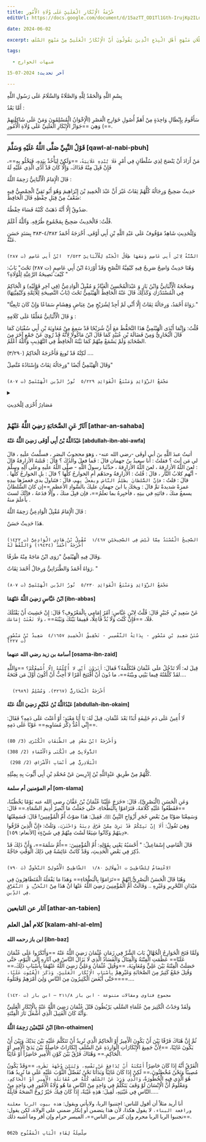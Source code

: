 ```yaml
---
title: حُرْمَةُ الْإِنْكَارِ الْعَلَنِيِّ عَلَى وُلَاةِ الْأُمُورِ
editUrl: https://docs.google.com/document/d/15azTT_OD1Tl1Gth-IrujKp2ILdcPkAXdTtPZZ0AsQsE/edit

date: 2024-06-02

excerpt: مَنْهَجُ السَّلَفِ الصَّالِحِ فِي النُّصْحِ لِوُلَاةِ أُمُورِ الْمُسْلِمِ وَ بَيَانِ بُطْلَانِ مَنْهَجِ أَهْلِ الْبِدَعِ الَّذِينَ يَقُولُونَ أَنَّ الْإِنْكَارُ الْعَلَنِيُّ مِنْ مَنْهَجِ السَّلَفِ

tags:

  - شبهات الخوارج

آخر تحديث: 2024-07-15

---
```


بِسْمِ اللَّهِ وَالْحَمْدُ لِلَّهِ وَالصَّلَاةُ وَالسَّلَامُ عَلَى رَسُولِ اللَّهِ

أَمَّا بَعْدُ :

سَأَقُومُ بِإِبْطَالِ وَاحِدَةٍ مِنْ أَهَمِّ أُصُولِ خَوَارِجِ الْعَصْرِ (الْإِخْوَانُ الْمُسْلِمُونَ وَمَنْ عَلَى شَاكِلَتِهِمْ ) وَهِيَ ==جَوَازُ الْإِنْكَارِ الْعَلَنِيِّ عَلَى وُلَاةِ الْأُمُورِ==.

---

### قَوْلُ النَّبِيِّ صَلَّى اللَّهُ عَلَيْهِ وَسَلَّمَ [qawl-al-nabi-pbuh]

مَنْ أَرَادَ أَنْ يَنْصَحَ لِذِي سُلْطَانٍ فِي أَمْرٍ `فَلَا يُبْدِهِ عَلَانِيَةً`، ==وَلَكِنْ لِيَأْخُذْ بِيَدِهِ، فَيَخْلُو بِهِ==، فَإِنْ قَبِلَ مِنْهُ فَذَاكَ، وَإِلَّا كَانَ قَدْ أَدَّى الَّذِي عَلَيْهِ لَهُ

قَالَ الْإِمَامُ الْأَلْبَانِيُّ رَحِمَهُ اللَّهُ :  

حَدِيثٌ صَحِيحٌ وَرِجَالُهُ كُلُّهُمْ ثِقَاتٌ غَيْرَ أَنَّ عَبْدَ الْحَمِيدِ بْنَ إِبْرَاهِيمَ وَهُوَ أَبُو تَقِيٍّ الْحِمْصِيُّ فِيهِ ضَعْفٌ مِنْ قِبَلِ حِفْظِهِ قَالَ الْحَافِظُ:

صَدُوقٌ إِلَّا أَنَّهُ ذَهَبَتْ كُتُبُهُ فَسَاءَ حِفْظُهُ.

قُلْتُ: فَالْحَدِيثُ صَحِيحٌ بِمَجْمُوعِ طُرُقِهِ. وَاَللَّهُ أَعْلَمُ.

وَلِلْحَدِيثِ شَاهِدٌ مَوْقُوفٌ عَلَى عَبْدِ اللَّهِ بْنِ أَبِي أَوْفَى. أَخْرَجَهُ أَحْمَدُ ٤/٣٨٢-٣٨٣ بِسَنَدٍ حَسَنٍ عَنْهُ.

```

السُّنَّةُ لِابْنِ أَبِي عَاصِمٍ وَمَعَهَا ظِلَالُ الْجَنَّةِ لِلْأَلْبَانِيِّ ٢/٥٢٣  ابْنُ أَبِي عَاصِمٍ (ت ٢٨٧)

```

وَهُنَا حَدِيثٌ وَاضِحٌ صَرِيحٌ فِيهِ كَيْفِيَّةُ النُّصْحِ وَقَدْ أَوْرَدَهُ ابْنُ أَبِي عَاصِمٍ (ت ٢٨٧) تَحْتَ" بَابُ: كَيْفَ نَصِيحَةُ الرَّعِيَّةِ لِلْوُلَاةِ؟ "

وَصَحَّحَهُ الْأَلْبَانِيُّ وَابْنُ بَازٍ وَ عَبْدَالْمُحْسِنُ الْعَبَّادُ وَ مُقْبِلٌ الْوَادِعِيُّ (فِي آخِرِ قَوْلَيْهِ) وَ الْحَاكِمُ فِي الْمُسْتَدْرَكِ وَكَذَلِكَ قَالَ عَنْهُ الْحَافِظُ الْهَيْثَمِيُّ تَحْتَ (بَابُ النَّصِيحَةِ لِلْأَئِمَّةِ وَكَيْفِيَّتِهَا)

"رَوَاهُ أَحْمَدُ، وَرِجَالُهُ ثِقَاتٌ إِلَّا أَنِّي لَمْ أَجِدْ لِشُرَيْحٍ مِنْ عِيَاضٍ وَهِشَامٍ سَمَاعًا وَإِنْ كَانَ تَابِعِيًّا."

وَ قَالَ الْأَلْبَانِيُّ مُعَلِّقًا عَلَى كَلَامِهِ :

قُلْتُ: وَإِنَّمَا أَبْدَى الْهَيْثَمِيُّ هَذَا التَّحَفُّظَ مَعَ أَنَّ شُرَيْحًا قَدْ سَمِعَ مِنْ مُعَاوِيَةَ بْنِ أَبِي سُفْيَانَ كَمَا قَالَ الْبُخَارِيُّ وَمِنْ فَضَالَةَ بْنِ عُبَيْدٍ كَمَا قَالَ ابْنُ مَاكُولَا لِأَنَّهُ قَدْ رُوِيَ عَنْ جَمْعٍ آخَرَ مِنَ الصَّحَابَةِ وَلَمْ يَسْمَعْ مِنْهُمْ كَمَا بَيَّنَهُ الْحَافِظُ فِي التَّهْذِيبِ وَاَللَّهُ أَعْلَمُ.

لَكِنَّهُ قَدْ تُوبِعَ فَأَخْرَجَهُ الْحَاكِمُ (٣/٢٩٠) ....

وَقَالَ الْهَيْثَمِيُّ أَيْضًا "وَرِجَالُهُ ثِقَاتٌ وَإِسْنَادُهُ مُتَّصِلٌ"

```

مَجْمَعُ الزَّوَائِدِ وَمَنْبَعُ الْفَوَائِدِ ٥/٢٢٩  نُورُ الدِّينِ الْهَيْثَمِيُّ (ت ٨٠٧)

```

<details>

<summary>

مَصَادِرُ أُخْرَى لِلْحَدِيثِ

</summary>

```

الْفِرْدَوْسُ بِمَأْثُورِ الْخِطَابِ ٣/٥٩١  الدَّيْلَمِيُّ (ت ٥٠٩)

تَارِيخُ دِمَشْقَ لِابْنِ عَسَاكِرَ ٤٧/٢٦٦  أَبُو الْقَاسِمِ ابْنُ عَسَاكِرَ (ت ٥٧١)

مَعْرِفَةُ الصَّحَابَةِ لِأَبِي نُعَيْمٍ ٤/٢١٦٢  أَبُو نُعَيْمٍ الْأَصْبَهَانِيُّ (ت ٤٣٠)

مُسْنَدُ الشَّامِيِّينَ لِلطَّبَرَانِيِّ ٢/٩٤  الطَّبَرَانِيِّ (ت ٣٦٠)

أُسْدُ الْغَابَةِ فِي مَعْرِفَةِ الصَّحَابَةِ ط الْفِكْرِ ٤/٢٨  ابْنُ الْأَثِيرِ، أَبُو الْحَسَنِ (ت ٦٣٠)

أَحْكَامُ أَهْلِ الذِّمَّةِ - ط عَطَاءَاتُ الْعِلْمِ ١/٥٢  ابْنُ الْقَيِّمِ (ت ٧٥١)

جَامِعُ الْمَسَانِيدِ وَالسُّنَنِ ٦/٧٢٨  ابْنُ كَثِيرٍ (ت ٧٧٤)

```

</details>  

###  آثَارٌ عَنِ الصَّحَابَةِ رَضِيَ اللَّهُ عَنْهُمْ [athar-an-sahaba]

#### عَبْدُاللَّهُ بْنُ أَبِي أَوْفَى رَضِيَ اللَّهُ عَنْهُ  [abdullah-ibn-abi-awfa]

أتيتُ عبدَ اللَّهِ بنَ أبي أوفَى -رضي الله عنه- ، وَهوَ محجوبُ البصَرِ ، فسلَّمتُ علَيهِ ، قالَ لي مَن أنتَ ؟ فقلتُ : أَنا سعيدُ بنُ جهمان قالَ : فَما فعلَ والدُكَ ؟ قالَ : قَتلتهُ الأزارِقةُ قالَ : لعنَ اللَّهُ الأزارِقةَ ، لعنَ اللَّهُ الأزارِقةَ ، حدَّثَنا رسولُ اللَّهِ - صلَّى اللَّهُ علَيهِ وعلَى آلِهِ وسلَّمَ - أنَّهم كلابُ النَّار ، قالَ : قُلتُ : الأزارِقةُ وحدَهُم أمِ الخوارجُ كلُّها ؟ قالَ : بلِ الخوارجُ كلُّها . قالَ : قلتُ : `فإنَّ السُّلطانَ يظلِمُ النَّاسَ ويفعلُ بِهِم`، قالَ : فتَناولَ يدي فغمزَها بيدِهِ غمزةً شديدةً ثمَّ قالَ : ويحَكَ يا ابنَ جهمان عليكَ بالسَّوادِ الأعظمِ ==إن كانَ السُّلطانُ يسمعُ منكَ ، فائتِهِ في بيتِهِ ، فأخبِرهُ بما تعلَمُ==، فإن قبِلَ منكَ ، وإلَّا فدَعهُ ، فإنَّكَ لستَ بأعلَمَ منهُ .  

قَالَ الْإِمَامُ مُقْبِلٌ الْوَادِعِيُّ رَحِمَهُ اللَّهُ :

هَذَا حَدِيثٌ حَسَنٌ.

```

الصَّحِيحُ الْمُسْنَدُ مِمَّا لَيْسَ فِي الصَّحِيحَيْنِ ١/٤٦٧  مُقْبِلُ بْنُ هَادِي الْوَادِعِيُّ (ت ١٤٢٢)  أَخْرَجَهُ أَحْمَدُ (١٩٤٣٤) وَاللَّفْظُ لَهُ

```

وَقَالَ فِيهِ الْهَيْثَمِيُّ "رَوَى ابْنُ مَاجَهْ مِنْهُ طَرَفًا.

رَوَاهُ أَحْمَدُ وَالطَّبَرَانِيُّ وَرِجَالُ أَحْمَدَ ثِقَاتٌ. "  

```

مَجْمَعُ الزَّوَائِدِ وَمَنْبَعُ الْفَوَائِدِ ٥/٢٣٠  نُورُ الدِّينِ الْهَيْثَمِيُّ (ت ٨٠٧)

```

#### ابْنُ عَبَّاسٍ رَضِيَ اللَّهُ عَنْهُمَا [ibn-abbas]

عَنْ سَعِيدِ بْنِ جُبَيْرٍ قَالَ: قُلْتُ لِابْنِ عَبَّاسٍ: آمُرُ إِمَامِي بِالْمَعْرُوفِ؟ قَالَ: إِنْ خَشِيتَ أَنْ يَقْتُلَكَ فَلَا، ==فَإِنْ كُنْتَ وَلَا بُدَّ فَاعِلًا، فَفِيمَا بَيْنَكَ وَبَيْنَهُ== ، `وَلَا تَغْتَبْ إِمَامَك`.

```

سُنَنُ سَعِيدِ بْنِ مَنْصُورٍ - بِدَايَةُ التَّفْسِيرِ - تَحْقِيقُ الْحَمِيدِ ٤/١٦٥٧  سَعِيدُ بْنُ مَنْصُورٍ (ت ٢٢٧) 

```

#### أسامة بن زيد رضي الله عنهما  [osama-ibn-zaid]

 قِيلَ له: أَلَا تَدْخُلُ علَى عُثْمَانَ فَتُكَلِّمَهُ؟ فَقالَ: `أَتَرَوْنَ أَنِّي لا أُكَلِّمُهُ إلَّا أُسْمِعُكُمْ؟` ==وَاللَّهِ لقَدْ كَلَّمْتُهُ فِيما بَيْنِي وبيْنَهُ==، ما دُونَ أَنْ أَفْتَتِحَ أَمْرًا لا أُحِبُّ أَنْ أَكُونَ أَوَّلَ مَن فَتَحَهُ....  

```

  أَخْرَجَهُ الْبُخَارِيُّ (٣٢٦٧)، وَمُسْلِمٌ (٢٩٨٩) 

```

#### عَبْدُاللَّهُ بْنُ عُكَيْمٍ رَضِيَ اللَّهُ عَنْهُ [abdullah-ibn-okaim]

لَا أُعِينُ عَلَى دَمِ خَلِيفَةٍ أَبَدًا بَعْدَ عُثْمَان، قِيلَ لَهُ: يَا أَبَا مَعْبَدٍ؛ أَوْ أَعَنْتَ عَلَى دَمِهِ؟ فَقَالَ: ==إِنِّي أَعُدُّ ذِكْرَ مُسَاوِيهِ== عَوْنًا عَلَى دَمِهِ.

```

وَأَخْرَجَهُ ابْنُ سَعْدٍ فِي الطَّبَقَاتِ الْكُبْرَى (3/ 80) 

الدُّولَابِيُّ فِي الْكُنَى وَالْأَسْمَاءِ (2/ 308) 

 الْبَلَاذِرِيُّ فِي أَنْسَابِ الْأَشْرَافِ (2/ 298) 

```

كُلُّهُمْ مِنْ طَرِيقِ عَبْدٍاللَّهِ بْنُ إِدْرِيسَ عَنْ مُحَمَّدِ بْنِ أَبِي أَيُّوبَ بِهِ بِمِثْلِهِ.

#### أم المؤمنين أم سلمة [om-slama]

وَعَنِ الْحَسَنِ (الْبَصْرِيِّ)، قَالَ: «خَرَجَ عَلَيْنَا عُثْمَانُ بْنُ عَفَّانَ رضي الله عنه يَوْمًا يَخْطُبُنَا، ==فَقَطَعُوا عَلَيْهِ كَلَامَهُ، فَتَرَامَوْا بِالْبَطْحَاءِ، حَتَّى جَعَلْتُ مَا أُبْصِرُ أَدِيمَ السَّمَاءِ.== قَالَ: وَسَمِعْنَا صَوْتًا مِنْ بَعْضِ حُجَرِ أَزْوَاجِ النَّبِيِّ ﷺ، فَقِيلَ: هَذَا صَوْتُ أُمِّ الْمُؤْمِنِينَ! قَالَ: فَسَمِعْتُهَا وَهِيَ تَقُولُ: `أَلَا إِنَّ نَبِيَّكُمْ قَدْ بَرِئَ مِمَّنْ فَرَّقَ دِينَهُ وَاحْتَزَبَ،` وَتَلَتْ: ﴿إِنَّ الَّذِينَ فَرَّقُوا دِينَهُمْ وَكَانُوا شِيَعًا لَسْتَ مِنْهُمْ فِي شَيْءٍ﴾ [الأنعام: ١٥٩]».

قَالَ الْقَاضِي إِسْمَاعِيلُ: " أَحْسَبُهُ يَعْنِي بِقَوْلِهِ: أُمَّ الْمُؤْمِنِينَ: ==أُمَّ سَلَمَةَ==، وَأَنَّ ذَلِكَ قَدْ ذُكِرَ فِي بَعْضِ الْحَدِيثِ، وَقَدْ كَانَتْ عَائِشَةُ فِي ذَلِكَ الْوَقْتِ حَاجَّةً. 

```

الِاعْتِصَامُ لِلشَّاطِبِيِّ ت الْهِلَالِيِّ ١/٨٠  الشَّاطِبِيُّ الْأُصُولِيُّ النَّحْوِيُّ (تَ ٧٩٠)

```

وَهُنَا قَالَ الْحَسَنُ الْبَصْرِيُّ انْهُمْ ==تَرَامَوْا بِالْبَطْحَاءِ== وَهَذَا مَا يَفْعَلُهُ الْمُتَظَاهِرُونَ فِي مَيْدَانِ التَّحْرِيرِ وَغَيْرِهِ .. وَقَالَتْ أُمُّ الْمُؤْمِنِينَ رَضِيَ اللَّهُ عَنْهَا انْ هَذَا مِنْ `التَّحَزُّبِ وَ التَّفَرُّقِ فِي الدِّينِ`.

### آثار عن التابعين [athar-an-tabien]

### كلام أهل العلم [kalam-ahl-al-elm]

#### ابن باز رحمه الله [ibn-baz]

وَلَمَّا فَتَحَ الْخَوَارِجُ الْجُهَّالُ بَابَ الشَّرِّ فِي زَمَانِ عُثْمَانَ رَضِيَ اللَّهُ عَنْهُ ==وَأَنْكَرُوا عَلَى عُثْمَانَ عَلَنًا== عَظُمَتِ الْفِتْنَةُ وَالْقِتَالُ وَالْفَسَادُ الَّذِي لَا يَزَالُ النَّاسُ فِي آثَارِهِ إِلَى الْيَوْمِ، حَتَّى حَصَلَتْ الْفِتْنَةُ بَيْنَ عَلِيٍّ وَمُعَاوِيَةَ، ​​==وَقُتِلَ عُثْمَانُ وَعَلِيٌّ رَضِيَ اللَّهُ عَنْهُمَا بِأَسْبَابِ ذَلِكَ،== وَقُتِلَ جَمْعُ كَثِيرٌ مِنَ الصَّحَابَةِ وَغَيْرِهِمْ `بِأَسْبَابِ الْإِنْكَارِ الْعَلَنِيِّ، وَذَكَرَ الْعُيُوبَ عَلَنًا،` ==حَتَّى أَبْغَضَ الْكَثِيرُونَ مِنَ النَّاسِ وَلِيَ أَمْرَهِمْ وَقَتَلُوهُ==....

```

مجموع فتاوى ومقالات متنوعة - ابن باز ٨/‏٢١١ — ابن باز (ت ١٤٢٠)

```

وَلَقَدْ وَجَدْتُ الْكَثِيرَ مِنْ عُلَمَاءِ السَّلَفِ يَرْبُطُونَ قَتْلَ عُثْمَانَ رَضِيَ اللَّهُ عَنْهُ بِالْإِنْكَارِ الْعَلَنِيِّ وَأَنَّهُ كَانَ الْفَتِيلَ الَّذِي أَشْعَلَ نَارَ الْفِتْنَةِ.  

#### ابْنُ عُثَيْمَيْنَ رَحِمَهُ اللَّهُ [ibn-othaimen]

ثُمَّ إِنَّ هُنَاكَ فَرْقًا بَيْنَ أَنْ يَكُونَ الْأَمِيرُ أَوْ الْحَاكِمُ الَّذِي تُرِيدُ أَنْ تَتَكَلَّمَ عَلَيْهِ بَيْنَ يَدَيْكَ وَبَيْنَ أَنْ يَكُونَ غَائِبًا، ==لِأَنَّ جَمِيعَ الْإِنْكَارَاتِ الْوَارِدَةِ عَنْ السَّلَفِ إِنْكَارَاتٌ حَاصِلَةٌ بَيْنَ يَدَيْ الْأَمِيرِ أَوْ الْحَاكِمِ.== وَهُنَاكَ فَرْقٌ بَيْنَ كَوْنِ الْأَمِيرِ حَاضِرًاً أَوْ غَائِبًاً.  

الْفَرْقُ أَنَّهُ إِذَا كَانَ حَاضِرًاً `أَمْكَنَهُ أَنْ يُدَافِعَ عَنْ نَفْسِهِ، وَيُبَيِّنَ وُجْهَةَ نَظَرِهِ`، ==وَقَدْ يَكُونُ مُصِيبًاً وَنَحْنُ مُخْطِئُونَ،== لَكِنْ إِذَا كَانَ غَائِبًاً وَبَدَأْنَا نَحْنُ نُفَصِّلُ الثَّوْبَ عَلَيْهِ عَلَى مَا نُرِيدُ هَذَا هُوَ الَّذِي فِيهِ الْخُطُورَةُ، `وَالَّذِي وَرَدَ عَنْ السَّلَفِ كُلُّهُ في مُقَابَلَةِ الْأَمِيرِ أَوْ الْحَاكِمِ،` وَمَعْلُومٌ أَنَّ الْإِنْسَانَ لَوْ وَقَفَ يَتَكَلَّمُ فِي وَاحِدٍ مِنْ النَّاسِ مَا هُو وُلَاةُ الْأُمُورِ فِي وَاحِدٍ مِنْ النَّاسِ فِي غَيْبَتِهِ، لَقِيلَ: هَذِهِ غَيْبَةٌ، إِذَا كَانَ فِيكَ خَيْرٌ رُوحْ انْصَحَهُ قَابِلْهُ.....

أنا أريد مثلاً أن أقول للناس: اجتنبوا الربا، ولايأتي ويقول: `هذه بيوت الربا معلنة ورافعة البناء،` لا يقول هكذا، لأن هذا يتضمن أو إنكار ضمني على الولاة، لكن يقول: ==تجنبوا الربا الربا محرم وإن كثر بين الناس==، الميسر حرام وإن أقر وما أشبه ذلك. 

```

062b سِلْسِلَةُ لِقَاءِ الْبَابِ الْمَفْتُوحِ 

```


